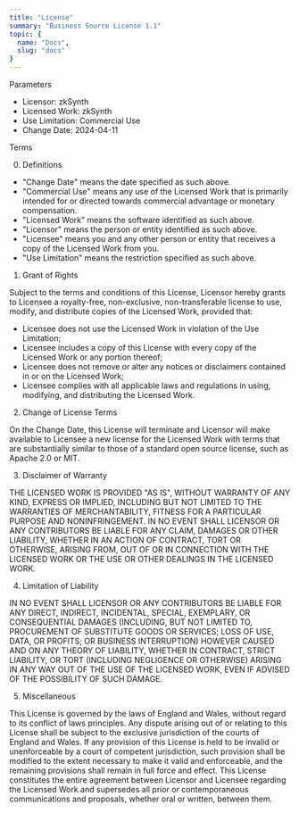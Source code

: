 ```yaml
---
title: "License"
summary: "Business Source License 1.1"
topic: {
  name: "Docs",
  slug: "docs"
}
---
```


Parameters

- Licensor: zkSynth
- Licensed Work: zkSynth
- Use Limitation: Commercial Use
- Change Date: 2024-04-11

Terms

0. Definitions

- "Change Date" means the date specified as such above.
- "Commercial Use" means any use of the Licensed Work that is primarily intended for or directed towards commercial advantage or monetary compensation.
- "Licensed Work" means the software identified as such above.
- "Licensor" means the person or entity identified as such above.
- "Licensee" means you and any other person or entity that receives a copy of the Licensed Work from you.
- "Use Limitation" means the restriction specified as such above.

1. Grant of Rights

Subject to the terms and conditions of this License, Licensor hereby grants to Licensee a royalty-free, non-exclusive, non-transferable license to use, modify, and distribute copies of the Licensed Work, provided that:

- Licensee does not use the Licensed Work in violation of the Use Limitation;
- Licensee includes a copy of this License with every copy of the Licensed Work or any portion thereof;
- Licensee does not remove or alter any notices or disclaimers contained in or on the Licensed Work;
- Licensee complies with all applicable laws and regulations in using, modifying, and distributing the Licensed Work.

2. Change of License Terms

On the Change Date, this License will terminate and Licensor will make available to Licensee a new license for the Licensed Work with terms that are substantially similar to those of a standard open source license, such as Apache 2.0 or MIT.

3. Disclaimer of Warranty

THE LICENSED WORK IS PROVIDED "AS IS", WITHOUT WARRANTY OF ANY KIND, EXPRESS OR IMPLIED, INCLUDING BUT NOT LIMITED TO THE WARRANTIES OF MERCHANTABILITY, FITNESS FOR A PARTICULAR PURPOSE AND NONINFRINGEMENT. IN NO EVENT SHALL LICENSOR OR ANY CONTRIBUTORS BE LIABLE FOR ANY CLAIM, DAMAGES OR OTHER LIABILITY, WHETHER IN AN ACTION OF CONTRACT, TORT OR OTHERWISE, ARISING FROM, OUT OF OR IN CONNECTION WITH THE LICENSED WORK OR THE USE OR OTHER DEALINGS IN THE LICENSED WORK.

4. Limitation of Liability

IN NO EVENT SHALL LICENSOR OR ANY CONTRIBUTORS BE LIABLE FOR ANY DIRECT, INDIRECT, INCIDENTAL, SPECIAL, EXEMPLARY, OR CONSEQUENTIAL DAMAGES (INCLUDING, BUT NOT LIMITED TO, PROCUREMENT OF SUBSTITUTE GOODS OR SERVICES; LOSS OF USE, DATA, OR PROFITS; OR BUSINESS INTERRUPTION) HOWEVER CAUSED AND ON ANY THEORY OF LIABILITY, WHETHER IN CONTRACT, STRICT LIABILITY, OR TORT (INCLUDING NEGLIGENCE OR OTHERWISE) ARISING IN ANY WAY OUT OF THE USE OF THE LICENSED WORK, EVEN IF ADVISED OF THE POSSIBILITY OF SUCH DAMAGE.

5. Miscellaneous

This License is governed by the laws of England and Wales, without regard to its conflict of laws principles. Any dispute arising out of or relating to this License shall be subject to the exclusive jurisdiction of the courts of England and Wales. If any provision of this License is held to be invalid or unenforceable by a court of competent jurisdiction, such provision shall be modified to the extent necessary to make it valid and enforceable, and the remaining provisions shall remain in full force and effect. This License constitutes the entire agreement between Licensor and Licensee regarding the Licensed Work and supersedes all prior or contemporaneous communications and proposals, whether oral or written, between them.